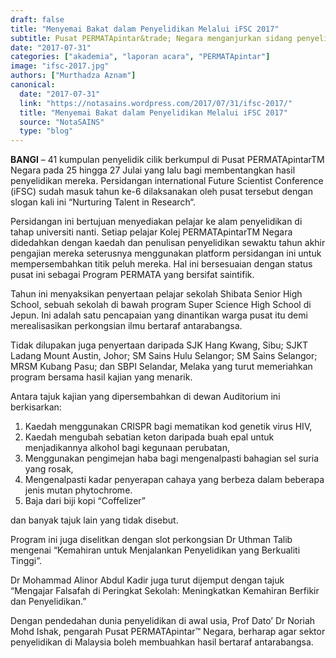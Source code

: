 ```yaml
---
draft: false
title: "Menyemai Bakat dalam Penyelidikan Melalui iFSC 2017"
subtitle: Pusat PERMATApintar&trade; Negara menganjurkan sidang penyelidikan setiap tahun.
date: "2017-07-31"
categories: ["akademia", "laporan acara", "PERMATApintar"]
image: "ifsc-2017.jpg"
authors: ["Murthadza Aznam"]
canonical:
  date: "2017-07-31"
  link: "https://notasains.wordpress.com/2017/07/31/ifsc-2017/"
  title: "Menyemai Bakat dalam Penyelidikan Melalui iFSC 2017"
  source: "NotaSAINS"
  type: "blog"
---
```


**BANGI** – 41 kumpulan penyelidik cilik berkumpul di Pusat PERMATApintarTM Negara pada 25 hingga 27 Julai yang lalu bagi membentangkan hasil penyelidikan mereka. Persidangan international Future Scientist Conference (iFSC) sudah masuk tahun ke-6 dilaksanakan oleh pusat tersebut dengan slogan kali ini “Nurturing Talent in Research“.

Persidangan ini bertujuan menyediakan pelajar ke alam penyelidikan di tahap universiti nanti. Setiap pelajar Kolej PERMATApintarTM Negara didedahkan dengan kaedah dan penulisan penyelidikan sewaktu tahun akhir pengajian mereka seterusnya menggunakan platform persidangan ini untuk mempersembahkan titik peluh mereka. Hal ini bersesuaian dengan status pusat ini sebagai Program PERMATA yang bersifat saintifik.

Tahun ini menyaksikan penyertaan pelajar sekolah Shibata Senior High School, sebuah sekolah di bawah program Super Science High School di Jepun. Ini adalah satu pencapaian yang dinantikan warga pusat itu demi merealisasikan perkongsian ilmu bertaraf antarabangsa.

Tidak dilupakan juga penyertaan daripada SJK Hang Kwang, Sibu; SJKT Ladang Mount Austin, Johor; SM Sains Hulu Selangor; SM Sains Selangor; MRSM Kubang Pasu; dan SBPI Selandar, Melaka yang turut memeriahkan program bersama hasil kajian yang menarik.

Antara tajuk kajian yang dipersembahkan di dewan Auditorium ini berkisarkan:

1. Kaedah menggunakan CRISPR bagi mematikan kod genetik virus HIV,
2. Kaedah mengubah sebatian keton daripada buah epal untuk menjadikannya alkohol bagi kegunaan perubatan,
3. Menggunakan pengimejan haba bagi mengenalpasti bahagian sel suria yang rosak,
4. Mengenalpasti kadar penyerapan cahaya yang berbeza dalam beberapa jenis mutan phytochrome.
5. Baja dari biji kopi “Coffelizer”

dan banyak tajuk lain yang tidak disebut.

Program ini juga diselitkan dengan slot perkongsian Dr Uthman Talib mengenai “Kemahiran untuk Menjalankan Penyelidikan yang Berkualiti Tinggi”.

Dr Mohammad Alinor Abdul Kadir juga turut dijemput dengan tajuk “Mengajar Falsafah di Peringkat Sekolah: Meningkatkan Kemahiran Berfikir dan Penyelidikan.”

Dengan pendedahan dunia penyelidikan di awal usia, Prof Dato’ Dr Noriah Mohd Ishak, pengarah Pusat PERMATApintar&trade; Negara, berharap agar sektor penyelidikan di Malaysia boleh membuahkan hasil bertaraf antarabangsa.
